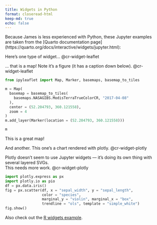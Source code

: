 ```yaml
---
title: Widgets in Python
format: closeread-html
keep-md: true
echo: false
---
```


Because James is less experienced with Python, these Jupyter examples are taken from the [Quarto documentation page]
(https://quarto.org/docs/interactive/widgets/jupyter.html):

:::::{.cr-section}

Here's one type of widget... @cr-widget-leaflet

... that is a map! Note it's a figure (it has a caption down below). @cr-widget-leaflet

::::{#cr-widget-leaflet}

:::{#fig-leaflet}

```python
from ipyleaflet import Map, Marker, basemaps, basemap_to_tiles

m = Map(
  basemap = basemap_to_tiles(
    basemaps.NASAGIBS.ModisTerraTrueColorCR, "2017-04-08"
  ),
  center = (52.204793, 360.121558),
  zoom = 4
)
m.add_layer(Marker(location = (52.204793, 360.121558)))

m
```

This is a great map!
:::

::::

And another. This one's a chart rendered with plotly. @cr-widget-plotly

Plotly doesn't seem to use Jupyter widgets — it's doing its own thing with several layered SVGs.  
This needs more work. @cr-widget-plotly

::::{#cr-widget-plotly}
```python
import plotly.express as px
import plotly.io as pio
df = px.data.iris()
fig = px.scatter(df, x = "sepal_width", y = "sepal_length", 
                 color = "species", 
                 marginal_y = "violin", marginal_x = "box", 
                 trendline = "ols", template = "simple_white")
fig.show()
```
::::

:::::

Also check out the [R widgets example](/tests/widgets-in-r).

